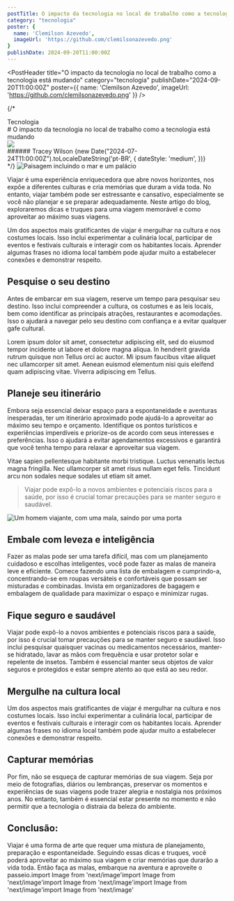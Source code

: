 ```yaml
---
postTitle: O impacto da tecnologia no local de trabalho como a tecnologia está mudando
category: "tecnologia"
poster: {
  name: 'Clemilson Azevedo',
  imageUrl: 'https://github.com/clemilsonazevedo.png'
}
publishDate: 2024-09-20T11:00:00Z
---
```




<PostHeader
  title="O impacto da tecnologia no local de trabalho como a tecnologia está mudando"
  category="tecnologia"
  publishDate="2024-09-20T11:00:00Z"
  poster={{
    name: 'Clemilson Azevedo',
    imageUrl: 'https://github.com/clemilsonazevedo.png'
  }}
/>

{/* <div className="space-y-5">
  <div className='space-y-4'>
    <div>
      <span className='px-3 py-[6px] rounded-[6px] bg-blogYellow text-blogWhite text-sm font-medium leading-5'>Tecnologia</span>
    </div>
    # O impacto da tecnologia no local de trabalho como a tecnologia está mudando 
  </div>
  <div className="flex items-center gap-1 not-prose text-zinc-500 text-sm">
    <div className='flex items-center gap-2'>
      <Image src={'https://github.com/clemilsonazevedo.png'} width={28} height={28} className='rounded-full' />
      <div className='flex items-center gap-6'>
        ######  Tracey Wilson
        <time style={{ fontFamily: 'Work Sans, sans-serif', fontSize: '14px' }}>
          {new Date("2024-07-24T11:00:00Z").toLocaleDateString('pt-BR', {
            dateStyle: 'medium',
          })}
        </time>
      </div>
    </div>
  </div>
</div> */}


<Image className="rounded-lg" src={blogImage} alt="Paisagem incluindo o mar e um palácio" width={800} height={462} />


Viajar é uma experiência enriquecedora que abre novos horizontes, nos expõe a diferentes culturas e cria memórias que duram a vida toda. No entanto, viajar também pode ser estressante e cansativo, especialmente se você não planejar e se preparar adequadamente. Neste artigo do blog, exploraremos dicas e truques para uma viagem memorável e como aproveitar ao máximo suas viagens.

Um dos aspectos mais gratificantes de viajar é mergulhar na cultura e nos costumes locais. Isso inclui experimentar a culinária local, participar de eventos e festivais culturais e interagir com os habitantes locais. Aprender algumas frases no idioma local também pode ajudar muito a estabelecer conexões e demonstrar respeito.

## Pesquise o seu destino

Antes de embarcar em sua viagem, reserve um tempo para pesquisar seu destino. Isso inclui compreender a cultura, os costumes e as leis locais, bem como identificar as principais atrações, restaurantes e acomodações. Isso o ajudará a navegar pelo seu destino com confiança e a evitar qualquer gafe cultural.

Lorem ipsum dolor sit amet, consectetur adipiscing elit, sed do eiusmod tempor incidente ut labore et dolore magna aliqua. In hendrerit gravida rutrum quisque non Tellus orci ac auctor. Mi ipsum faucibus vitae aliquet nec ullamcorper sit amet. Aenean euismod elementum nisi quis eleifend quam adipiscing vitae. Viverra adipiscing em Tellus.

## Planeje seu itinerário

Embora seja essencial deixar espaço para a espontaneidade e aventuras inesperadas, ter um itinerário aproximado pode ajudá-lo a aproveitar ao máximo seu tempo e orçamento. Identifique os pontos turísticos e experiências imperdíveis e priorize-os de acordo com seus interesses e preferências. Isso o ajudará a evitar agendamentos excessivos e garantirá que você tenha tempo para relaxar e aproveitar sua viagem.

Vitae sapien pellentesque habitante morbi tristique. Luctus venenatis lectus magna fringilla. Nec ullamcorper sit amet risus nullam eget felis. Tincidunt arcu non sodales neque sodales ut etiam sit amet.

>  Viajar pode expô-lo a novos ambientes e potenciais riscos para a saúde, por isso é crucial tomar precauções para se manter seguro e saudável. 

<Image className="rounded-lg" src={travelMan} alt="Um homem viajante, com uma mala, saindo por uma porta" width={800} height={462} />

## Embale com leveza e inteligência

Fazer as malas pode ser uma tarefa difícil, mas com um planejamento cuidadoso e escolhas inteligentes, você pode fazer as malas de maneira leve e eficiente. Comece fazendo uma lista de embalagem e cumprindo-a, concentrando-se em roupas versáteis e confortáveis ​​que possam ser misturadas e combinadas. Invista em organizadores de bagagem e embalagem de qualidade para maximizar o espaço e minimizar rugas.

## Fique seguro e saudável

Viajar pode expô-lo a novos ambientes e potenciais riscos para a saúde, por isso é crucial tomar precauções para se manter seguro e saudável. Isso inclui pesquisar quaisquer vacinas ou medicamentos necessários, manter-se hidratado, lavar as mãos com frequência e usar protetor solar e repelente de insetos. Também é essencial manter seus objetos de valor seguros e protegidos e estar sempre atento ao que está ao seu redor.

## Mergulhe na cultura local

Um dos aspectos mais gratificantes de viajar é mergulhar na cultura e nos costumes locais. Isso inclui experimentar a culinária local, participar de eventos e festivais culturais e interagir com os habitantes locais. Aprender algumas frases no idioma local também pode ajudar muito a estabelecer conexões e demonstrar respeito.

## Capturar memórias

Por fim, não se esqueça de capturar memórias de sua viagem. Seja por meio de fotografias, diários ou lembranças, preservar os momentos e experiências de suas viagens pode trazer alegria e nostalgia nos próximos anos. No entanto, também é essencial estar presente no momento e não permitir que a tecnologia o distraia da beleza do ambiente.

## Conclusão:

Viajar é uma forma de arte que requer uma mistura de planejamento, preparação e espontaneidade. Seguindo essas dicas e truques, você poderá aproveitar ao máximo sua viagem e criar memórias que durarão a vida toda. Então faça as malas, embarque na aventura e aproveite o passeio.import Image from 'next/image'import Image from 'next/image'import Image from 'next/image'import Image from 'next/image'import Image from 'next/image'


